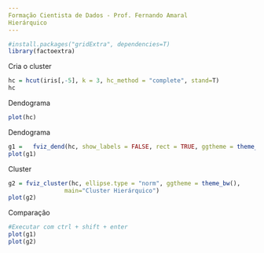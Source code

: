 ---
Formação Cientista de Dados - Prof. Fernando Amaral
Hierárquico
---

```{r}
#install.packages("gridExtra", dependencies=T)
library(factoextra)
```
Cria o cluster
```{r}
hc = hcut(iris[,-5], k = 3, hc_method = "complete", stand=T)
hc
```
Dendograma
```{r}
plot(hc)
```
Dendograma
```{r}
g1 =   fviz_dend(hc, show_labels = FALSE, rect = TRUE, ggtheme = theme_bw(), main="Cluster Hierárquico")
plot(g1)
```
Cluster
```{r}
g2 = fviz_cluster(hc, ellipse.type = "norm", ggtheme = theme_bw(),
                main="Cluster Hierárquico")
plot(g2)
```
Comparação
```{r}
#Executar com ctrl + shift + enter
plot(g1)
plot(g2)
```

